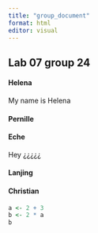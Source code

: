 ```yaml
---
title: "group_document"
format: html
editor: visual
---
```


## Lab 07 group 24

#### Helena

My name is Helena

#### Pernille

#### Eche

Hey ¿¿¿¿¿

#### Lanjing

#### Christian

```r
a <- 2 + 3
b <- 2 * a
b
```
